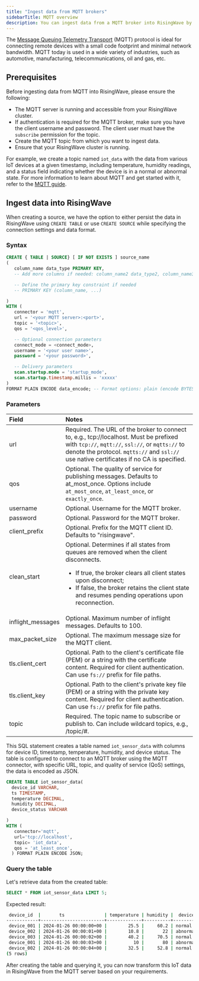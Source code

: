 ```yaml
---
title: "Ingest data from MQTT brokers"
sidebarTitle: MQTT overview
description: You can ingest data from a MQTT broker into RisingWave by using the MQTT source connector in RisingWave.
---
```


The [Message Queuing Telemetry Transport](https://mqtt.org/) (MQTT) protocol is ideal for connecting remote devices with a small code footprint and minimal network bandwidth. MQTT today is used in a wide variety of industries, such as automotive, manufacturing, telecommunications, oil and gas, etc.

## Prerequisites

Before ingesting data from MQTT into RisingWave, please ensure the following:

* The MQTT server is running and accessible from your RisingWave cluster.
* If authentication is required for the MQTT broker, make sure you have the client username and password. The client user must have the `subscribe` permission for the topic.
* Create the MQTT topic from which you want to ingest data.
* Ensure that your RisingWave cluster is running.

For example, we create a topic named `iot_data` with the data from various IoT devices at a given timestamp, including temperature, humidity readings, and a status field indicating whether the device is in a normal or abnormal state. For more information to learn about MQTT and get started with it, refer to the [MQTT guide](https://mqtt.org/getting-started/).

## Ingest data into RisingWave

When creating a source, we have the option to either persist the data in RisingWave using `CREATE TABLE` or use `CREATE SOURCE` while specifying the connection settings and data format.

### Syntax

```sql
CREATE { TABLE | SOURCE} [ IF NOT EXISTS ] source_name
(
   column_name data_type PRIMARY KEY,
   -- Add more columns if needed: column_name2 data_type2, column_name3 data_type3, ...

   -- Define the primary key constraint if needed
   -- PRIMARY KEY (column_name, ...)

)
WITH (
   connector = 'mqtt',
   url = '<your MQTT server>:<port>',
   topic = '<topic>',
   qos = '<qos_level>',

   -- Optional connection parameters
   connect_mode = <connect_mode>,
   username = '<your user name>',
   password = '<your password>',

   -- Delivery parameters
   scan.startup.mode = 'startup_mode',
   scan.startup.timestamp.millis = 'xxxxx'
)
FORMAT PLAIN ENCODE data_encode; -- Format options: plain (encode BYTES and JSON)
```

### Parameters

| Field              | Notes                                                                                                                                                                                                                                                 |
| :----------------- | :---------------------------------------------------------------------------------------------------------------------------------------------------------------------------------------------------------------------------------------------------- |
| url                | Required. The URL of the broker to connect to, e.g., tcp://localhost. Must be prefixed with `tcp://`, `mqtt://`, `ssl://`, or `mqtts://` to denote the protocol. `mqtts://` and `ssl://` use native certificates if no CA is specified.                           |
| qos                | Optional. The quality of service for publishing messages. Defaults to at\_most\_once. Options include `at_most_once`, `at_least_once`, or `exactly_once`.                                                                                              |
| username           | Optional. Username for the MQTT broker.                                                                                                                                                                                                               |
| password           | Optional. Password for the MQTT broker.                                                                                                                                                                                                               |
| client\_prefix     | Optional. Prefix for the MQTT client ID. Defaults to "risingwave".                                                                                                                                                                                    |
| clean\_start       | Optional. Determines if all states from queues are removed when the client disconnects.<ul><li>If true, the broker clears all client states upon disconnect;</li><li>If false, the broker retains the client state and resumes pending operations upon reconnection.</li></ul> |
| inflight\_messages | Optional. Maximum number of inflight messages. Defaults to 100.                                                                                                                                                                                       |
| max\_packet\_size | Optional. The maximum message size for the MQTT client.                                                                                                                                                                                       |
| tls.client\_cert   | Optional. Path to the client's certificate file (PEM) or a string with the certificate content. Required for client authentication. Can use `fs://` prefix for file paths.                                                                              |
| tls.client\_key    | Optional. Path to the client's private key file (PEM) or a string with the private key content. Required for client authentication. Can use `fs://` prefix for file paths.                                                                              |
| topic              | Required. The topic name to subscribe or publish to. Can include wildcard topics, e.g., /topic/#.                                                                                                                                                     |

This SQL statement creates a table named `iot_sensor_data` with columns for device ID, timestamp, temperature, humidity, and device status. The table is configured to connect to an MQTT broker using the MQTT connector, with specific URL, topic, and quality of service (QoS) settings, the data is encoded as JSON.

```sql
CREATE TABLE iot_sensor_data(
  device_id VARCHAR,
  ts TIMESTAMP,
  temperature DECIMAL,
  humidity DECIMAL,
  device_status VARCHAR

)
WITH (
   connector='mqtt',
   url='tcp://localhost',
   topic= 'iot_data',
   qos = 'at_least_once',
  ) FORMAT PLAIN ENCODE JSON;
```

### Query the table

Let's retrieve data from the created table:

```sql
SELECT * FROM iot_sensor_data LIMIT 5;
```

Expected result:

```bash
 device_id  |       ts               | temperature | humidity |  device_status
------------+------------------------+-------------+----------+----------
 device_001 | 2024-01-26 00:00:00+00 |        25.5 |     60.2 | normal
 device_002 | 2024-01-26 00:00:01+00 |        10.8 |       22 | abnormal
 device_003 | 2024-01-26 00:00:02+00 |        40.2 |     70.5 | normal
 device_001 | 2024-01-26 00:00:03+00 |          10 |       80 | abnormal
 device_002 | 2024-01-26 00:00:04+00 |        32.5 |     52.8 | normal
(5 rows)
```

After creating the table and querying it, you can now transform this IoT data in RisingWave from the MQTT server based on your requirements.
